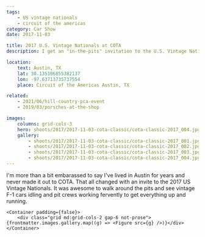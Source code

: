 ```yaml
---
tags:
    - US vintage nationals
    - circuit of the americas
category: Car Show
date: 2017-11-03

title: 2017 U.S. Vintage Nationals at COTA
description: I get an "in-the-pits" invitation to the U.S. Vintage National Championships at Circuit of the Americas in Austin, TX.

location:
    text: Austin, TX
    lat: 30.135106855382137
    lon: -97.63713735737554
    place: Circuit of the Americas Austin, TX

related:
    - 2021/06/hill-country-pca-event
    - 2019/03/porsches-at-the-shop

images:
    columns: grid-cols-3
    hero: shoots/2017/2017-11-03-cota-classic/cota-classic-2017_004.jpg
    gallery:
        - shoots/2017/2017-11-03-cota-classic/cota-classic-2017_001.jpg
        - shoots/2017/2017-11-03-cota-classic/cota-classic-2017_002.jpg
        - shoots/2017/2017-11-03-cota-classic/cota-classic-2017_003.jpg
        - shoots/2017/2017-11-03-cota-classic/cota-classic-2017_004.jpg
---
```



<Section>
    <Container>
        <Prose>
            I'm more than a bit embarassed to say I've lived in Austin for years and never made it out to COTA. That all changed with an invite to the 2017 US Vintage Nationals. It was awesome to walk around
            the pits and see vintage F-1 cars idling and pit crews working fervently to get everything up and running.
        </Prose>
    </Container>

    <Container padding={false}>
        <div class="grid md:grid-cols-2 gap-6 not-prose">{frontmatter.images.gallery.map((g) => <Figure src={g} />)}</div>
    </Container>

</Section>

